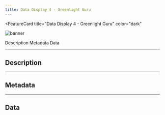 ```yaml
---
title: Data Display 4 - Greenlight Guru
---
```



<FeatureCard
  title="Data Display 4 - Greenlight Guru"
  color="dark"
  >

![banner](images/greenlight.png)

</FeatureCard>

<AnchorLinks>
  <AnchorLink>Description</AnchorLink>
  <AnchorLink>Metadata</AnchorLink>
  <AnchorLink>Data</AnchorLink>

</AnchorLinks>

***

## Description


***

## Metadata


***

## Data
